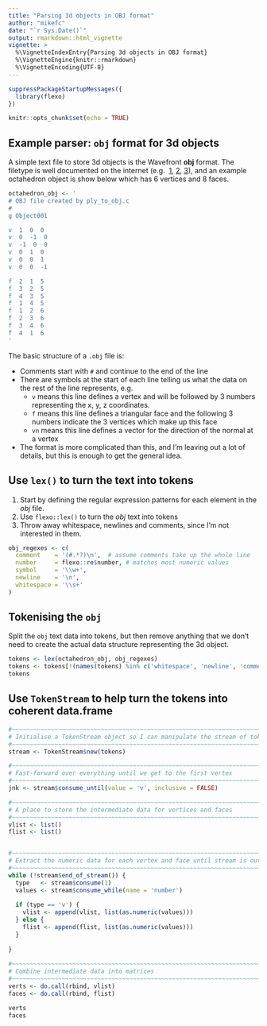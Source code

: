 ```yaml
---
title: "Parsing 3d objects in OBJ format"
author: "mikefc"
date: "`r Sys.Date()`"
output: rmarkdown::html_vignette
vignette: >
  %\VignetteIndexEntry{Parsing 3d objects in OBJ format}
  %\VignetteEngine{knitr::rmarkdown}
  %\VignetteEncoding{UTF-8}
---
```



```r
suppressPackageStartupMessages({
  library(flexo)
})

knitr::opts_chunk$set(echo = TRUE)
```






Example parser: `obj` format for 3d objects
------------------------------------------------------------------------------

A simple text file to store 3d objects is the Wavefront **obj** format.  The filetype
is well documented on the internet (e.g. 
[1](https://en.wikipedia.org/wiki/Wavefront_.obj_file), 
[2](http://paulbourke.net/dataformats/obj/), 
[3](https://www.cs.cmu.edu/~mbz/personal/graphics/obj.html)), and an example octahedron object
is show below which has 6 vertices and 8 faces.

```r
octahedron_obj <- '
# OBJ file created by ply_to_obj.c
#
g Object001

v  1  0  0
v  0  -1  0
v  -1  0  0
v  0  1  0
v  0  0  1
v  0  0  -1

f  2  1  5
f  3  2  5
f  4  3  5
f  1  4  5
f  1  2  6
f  2  3  6
f  3  4  6
f  4  1  6
'
```


The basic structure of a `.obj` file is:

* Comments start with `#` and continue to the end of the line
* There are symbols at the start of each line telling us what the data on the rest of the line represents, e.g.
    * `v` means this line defines a vertex and will be followed by 3 numbers representing the x, y, z coordinates.
    * `f` means this line defines a triangular face and the following 3 numbers indicate the 3 vertices which make up this face
    * `vn` means this line defines a vector for the direction of the normal at a vertex
* The format is more complicated than this, and I'm leaving out a lot of details, but this is enough to get the general idea.




Use `lex()` to turn the text into tokens
------------------------------------------------------------------------------

1. Start by defining the regular expression patterns for each element in the *obj* file.
2. Use `flexo::lex()` to turn the *obj* text into tokens
3. Throw away whitespace, newlines and comments, since I'm not interested in them.

```r
obj_regexes <- c(
  comment    = '(#.*?)\n',  # assume comments take up the whole line
  number     = flexo::re$number, # matches most numeric values
  symbol     = '\\w+',
  newline    = '\n',
  whitespace = '\\s+'
)
```


Tokenising the `obj`
------------------------------------------------------------------------------

Split the `obj` text data into tokens, but then remove anything that we don't need 
to create the actual data structure representing the 3d object.

```r
tokens <- lex(octahedron_obj, obj_regexes)
tokens <- tokens[!(names(tokens) %in% c('whitespace', 'newline', 'comment'))]
tokens
```




Use `TokenStream` to help turn the tokens into coherent data.frame
------------------------------------------------------------------------------

```r
#~~~~~~~~~~~~~~~~~~~~~~~~~~~~~~~~~~~~~~~~~~~~~~~~~~~~~~~~~~~~~~~~~~~~~~~~~~~~
# Initialise a TokenStream object so I can manipulate the stream of tokens
#~~~~~~~~~~~~~~~~~~~~~~~~~~~~~~~~~~~~~~~~~~~~~~~~~~~~~~~~~~~~~~~~~~~~~~~~~~~~
stream <- TokenStream$new(tokens)

#~~~~~~~~~~~~~~~~~~~~~~~~~~~~~~~~~~~~~~~~~~~~~~~~~~~~~~~~~~~~~~~~~~~~~~~~~~~~
# Fast-forward over everything until we get to the first vertex
#~~~~~~~~~~~~~~~~~~~~~~~~~~~~~~~~~~~~~~~~~~~~~~~~~~~~~~~~~~~~~~~~~~~~~~~~~~~~
jnk <- stream$consume_until(value = 'v', inclusive = FALSE)

#~~~~~~~~~~~~~~~~~~~~~~~~~~~~~~~~~~~~~~~~~~~~~~~~~~~~~~~~~~~~~~~~~~~~~~~~~~~~
# A place to store the intermediate data for vertices and faces
#~~~~~~~~~~~~~~~~~~~~~~~~~~~~~~~~~~~~~~~~~~~~~~~~~~~~~~~~~~~~~~~~~~~~~~~~~~~~
vlist <- list()
flist <- list()


#~~~~~~~~~~~~~~~~~~~~~~~~~~~~~~~~~~~~~~~~~~~~~~~~~~~~~~~~~~~~~~~~~~~~~~~~~~~~
# Extract the numeric data for each vertex and face until stream is out of data
#~~~~~~~~~~~~~~~~~~~~~~~~~~~~~~~~~~~~~~~~~~~~~~~~~~~~~~~~~~~~~~~~~~~~~~~~~~~~
while (!stream$end_of_stream()) {
  type   <- stream$consume(1)
  values <- stream$consume_while(name = 'number')
  
  if (type == 'v') {
    vlist <- append(vlist, list(as.numeric(values)))
  } else {
    flist <- append(flist, list(as.numeric(values)))
  }
  
}
 
#~~~~~~~~~~~~~~~~~~~~~~~~~~~~~~~~~~~~~~~~~~~~~~~~~~~~~~~~~~~~~~~~~~~~~~~~~~~~
# Combine intermediate data into matrices
#~~~~~~~~~~~~~~~~~~~~~~~~~~~~~~~~~~~~~~~~~~~~~~~~~~~~~~~~~~~~~~~~~~~~~~~~~~~~ 
verts <- do.call(rbind, vlist)
faces <- do.call(rbind, flist)

verts
faces
```

